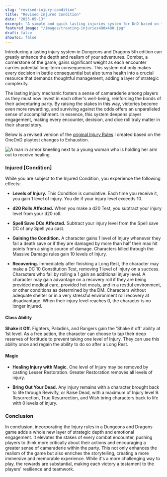 ```yaml
---
slug: "revised-injury-condition"
title: "Revised Injured Condition"
date: "2023-05-13"
excerpt: "A simple and quick lasting injuries system for DnD based on the Exhausted playtest."
featured_image: "/images/treating-injuries480x480.jpg"
draft: false
showToc: false
---
```


Introducing a lasting injury system in Dungeons and Dragons 5th edition can greatly enhance the depth and realism of your adventures. Combat, a cornerstone of the game, gains significant weight as each encounter carries potential long-term consequences. This system not only makes every decision in battle consequential but also turns health into a crucial resource that demands thoughtful management, adding a layer of strategic complexity.

The lasting injury mechanic fosters a sense of camaraderie among players as they must now invest in each other's well-being, reinforcing the bonds of their adventuring party. By raising the stakes in this way, victories become even more rewarding, and surviving against the odds offers an unparalleled sense of accomplishment. In essence, this system deepens player engagement, making every encounter, decision, and dice roll truly matter in their shared story.

Below is a revised version of the [original Injury Rules](/2022/10/01/injured-condition-onednd/) I created based on the OneDnD playtest changes to Exhaustion.

![A man in armor kneeling next to a young woman who is holding her arm out to receive healing.](/images/treating-injuries480x480.jpg)

### Injured [Condition]

While you are subject to the Injured Condition, you experience the following effects:

- **Levels of Injury.** This Condition is cumulative. Each time you receive it, you gain 1 level of injury. You die if your injury level exceeds 10.

- **d20 Rolls Affected.** When you make a d20 Test, you subtract your injury level from your d20 roll.

- **Spell Save DCs Affected.** Subtract your injury level from the Spell save DC of any Spell you cast.

- **Gaining the Condition.** A character gains 1 level of Injury whenever they fail a death save or if they are damaged by more than half their max hit points from a single source of damage. Characters killed through the Massive Damage rules gain 10 levels of Injury.

- **Recovering.** Immediately after finishing a Long Rest, the character may make a DC 10 Constitution Test, removing 1 level of injury on a success. Characters who fail by rolling a 1 gain an additional injury level. A character may gain advantage on a recovery roll if they are being provided medical care, provided hot meals, and in a restful environment, or other conditions as determined by the DM. Characters without adequate shelter or in a very stressful environment roll recovery at disadvantage. When their injury level reaches 0, the character is no longer injured.

#### Class Ability 

**Shake it Off.** Fighters, Paladins, and Rangers gain the 'Shake it off' ability at 1st level. As a free action, the character can choose to tap their deep reserves of fortitude to prevent taking one level of Injury. They can use this ability once and regain the ability to do so after a Long Rest.

#### Magic

- **Healing Injury with Magic.** One level of Injury may be removed by casting Lesser Restoration. Greater Restoration removes all levels of injury.

- **Bring Out Your Dead.** Any injury remains with a character brought back to life through Revivify, or Raise Dead, with a maximum of Injury level 9. Resurrection, True Resurrection, and Wish bring characters back to life with 0 levels of injury.

### Conclusion

In conclusion, incorporating the Injury rules in a Dungeons and Dragons game adds a whole new layer of strategic depth and emotional engagement. It elevates the stakes of every combat encounter, pushing players to think more critically about their actions and encouraging a greater sense of camaraderie within the party. This not only enhances the realism of the game but also enriches the storytelling, creating a more immersive and memorable experience. While it's a more challenging way to play, the rewards are substantial, making each victory a testament to the players' resilience and teamwork.

